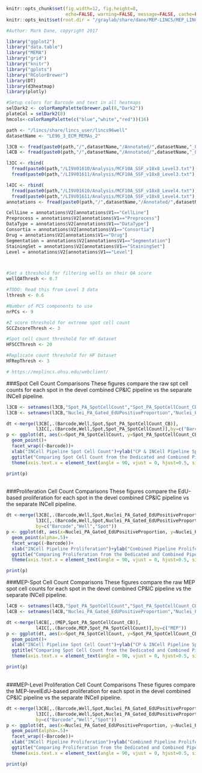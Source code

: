 
```r
knitr::opts_chunk$set(fig.width=12, fig.height=8,
                      echo=FALSE, warning=FALSE, message=FALSE, cache=FALSE)
knitr::opts_knit$set(root.dir = "/graylab/share/dane/MEP-LINCS/MEP_LINCS/Release")

#Author: Mark Dane, copyright 2017

library("ggplot2")
library("data.table")
library("MEMA")
library("grid")
library("knitr")
library("gplots")
library("RColorBrewer")
library(DT)
library(d3heatmap)
library(plotly)

#Setup colors for Barcode and text in all heatmaps
selDark2 <- colorRampPalette(brewer.pal(8,"Dark2"))
plateCol = selDark2(8)
hmcols<-colorRampPalette(c("blue","white","red"))(16)

path <- "/lincs/share/lincs_user/lincs96well"
datasetName <- "LE96_3_ECM_MEMAs_2"

```


```r

l3CB <- fread(paste0(path,"/",datasetName,"/Annotated/",datasetName,"_Level3.tsv"),verbose = FALSE, showProgress = FALSE)
l4CB <- fread(paste0(path,"/",datasetName,"/Annotated/",datasetName,"_Level4.tsv"),verbose = FALSE, showProgress = FALSE)

l3IC <- rbind(
  fread(paste0(path,"/LI9V01610/Analysis/MCF10A_SSF_v18x8_Level3.txt"),verbose = FALSE, showProgress = FALSE),
  fread(paste0(path,"/LI9V01611/Analysis/MCF10A_SSF_v18x8_Level3.txt"),verbose = FALSE, showProgress = FALSE),  fread(paste0(path,"/LI9V01612/Analysis/MCF10A_SSF_v18x8_Level3.txt"),verbose = FALSE, showProgress = FALSE))

l4IC <- rbind(
  fread(paste0(path,"/LI9V01610/Analysis/MCF10A_SSF_v18x8_Level4.txt"),verbose = FALSE, showProgress = FALSE),
  fread(paste0(path,"/LI9V01611/Analysis/MCF10A_SSF_v18x8_Level4.txt"),verbose = FALSE, showProgress = FALSE),  fread(paste0(path,"/LI9V01612/Analysis/MCF10A_SSF_v18x8_Level4.txt"),verbose = FALSE, showProgress = FALSE))
annotations <- fread(paste0(path,"/",datasetName,"/Annotated/",datasetName,"_Level3Annotations.tsv"),header = FALSE)

CellLine = annotations$V2[annotations$V1=="CellLine"]
Preprocess = annotations$V2[annotations$V1=="Preprocess"]
DataType = annotations$V2[annotations$V1=="DataType"]
Consortia = annotations$V2[annotations$V1=="Consortia"]
Drug = annotations$V2[annotations$V1=="Drug"]
Segmentation = annotations$V2[annotations$V1=="Segmentation"]
StainingSet = annotations$V2[annotations$V1=="StainingSet"]
Level = annotations$V2[annotations$V1=="Level"]



#Set a threshold for filtering wells on their QA score
wellQAThresh <- 0.7

#TODO: Read this from Level 3 data
lthresh <- 0.6

#Number of PCS components to use
nrPCs <- 9

#Z score threshold for extreme spot cell count
SCCZscoreThresh <- 3

#Spot cell count threshold for HF dataset
HFSCCThresh <- 20

#Replicate count threshold for HF Dataset
HFRepThresh <- 3

# https://meplincs.ohsu.edu/webclient/


```
###Spot Cell Count Comparisons
These figures compare the raw spt cell counts for each spot in the devel combined CP&IC pipeline vs the separate INCell pipeline.  

```r
l3CB <- setnames(l3CB,"Spot_PA_SpotCellCount","Spot_PA_SpotCellCount_CB")
l3CB <- setnames(l3CB,"Nuclei_PA_Gated_EdUPositiveProportion","Nuclei_PA_Gated_EdUPositiveProportion_CB")

dt <-merge(l3CB[,.(Barcode,Well,Spot,Spot_PA_SpotCellCount_CB)],
           l3IC[,.(Barcode,Well,Spot,Spot_PA_SpotCellCount)],by=c("Barcode","Well","Spot"))
p <- ggplot(dt, aes(x=Spot_PA_SpotCellCount, y=Spot_PA_SpotCellCount_CB))+
  geom_point()+
  facet_wrap((~Barcode))+
  xlab("INCell Pipeline Spot Cell Count")+ylab("CP & INCell Pipeline Spot Cell Count")+
  ggtitle("Comparing Spot Cell Count from the Dedicated and Combined Pipelines")+
  theme(axis.text.x = element_text(angle = 90, vjust = 0, hjust=0.5, size=rel(1)), axis.text.y = element_text(angle = 0, vjust = 0.5, hjust=1, size=rel(1)), plot.title = element_text(size = rel(1)),legend.text=element_text(size = rel(.3)),legend.title=element_text(size = rel(.8)))

print(p)

```


<br>
###Proliferation Cell Count Comparisons
These figures compare the EdU-based proliferation for each spot in the devel combined CP&IC pipeline vs the separate INCell pipeline.  

```r

dt <-merge(l3CB[,.(Barcode,Well,Spot,Nuclei_PA_Gated_EdUPositiveProportion_CB,Spot_PA_SpotCellCount_CB)],
           l3IC[,.(Barcode,Well,Spot,Nuclei_PA_Gated_EdUPositiveProportion,Spot_PA_SpotCellCount)],
           by=c("Barcode","Well","Spot"))
p <- ggplot(dt, aes(x=Nuclei_PA_Gated_EdUPositiveProportion, y=Nuclei_PA_Gated_EdUPositiveProportion_CB, colour=Spot_PA_SpotCellCount))+
  geom_point(alpha=.5)+
  facet_wrap((~Barcode))+
  xlab("INCell Pipeline Proliferation")+ylab("Combined Pipeline Proliferation")+
  ggtitle("Comparing Proliferation from the Dedicated and Combined Pipelines")+
  theme(axis.text.x = element_text(angle = 90, vjust = 0, hjust=0.5, size=rel(1)), axis.text.y = element_text(angle = 0, vjust = 0.5, hjust=1, size=rel(1)), plot.title = element_text(size = rel(1)),legend.text=element_text(size = rel(.3)),legend.title=element_text(size = rel(.8)))

print(p)

```

###MEP-Spot Cell Count Comparisons
These figures compare the raw MEP spot cell counts for each spot in the devel combined CP&IC pipeline vs the separate INCell pipeline.  

```r
l4CB <- setnames(l4CB,"Spot_PA_SpotCellCount","Spot_PA_SpotCellCount_CB")
l4CB <- setnames(l4CB,"Nuclei_PA_Gated_EdUPositiveProportion","Nuclei_PA_Gated_EdUPositiveProportion_CB")

dt <-merge(l4CB[,.(MEP,Spot_PA_SpotCellCount_CB)],
           l4IC[,.(Barcode,MEP,Spot_PA_SpotCellCount)],by=c("MEP"))
p <- ggplot(dt, aes(x=Spot_PA_SpotCellCount, y=Spot_PA_SpotCellCount_CB))+
  geom_point()+
  xlab("INCell Pipeline Spot Cell Count")+ylab("CP & INCell Pipeline Spot Cell Count")+
  ggtitle("Comparing Spot Cell Count from the Dedicated and Combined Pipelines")+
  theme(axis.text.x = element_text(angle = 90, vjust = 0, hjust=0.5, size=rel(1)), axis.text.y = element_text(angle = 0, vjust = 0.5, hjust=1, size=rel(1)), plot.title = element_text(size = rel(1)),legend.text=element_text(size = rel(.3)),legend.title=element_text(size = rel(.8)))

print(p)

```


<br>
###MEP-Level Proliferation Cell Count Comparisons
These figures compare the MEP-levelEdU-based proliferation for each spot in the devel combined CP&IC pipeline vs the separate INCell pipeline.  

```r

dt <-merge(l3CB[,.(Barcode,Well,Spot,Nuclei_PA_Gated_EdUPositiveProportion_CB,Spot_PA_SpotCellCount_CB)],
           l3IC[,.(Barcode,Well,Spot,Nuclei_PA_Gated_EdUPositiveProportion,Spot_PA_SpotCellCount)],
           by=c("Barcode","Well","Spot"))
p <- ggplot(dt, aes(x=Nuclei_PA_Gated_EdUPositiveProportion, y=Nuclei_PA_Gated_EdUPositiveProportion_CB, colour=Spot_PA_SpotCellCount))+
  geom_point(alpha=.5)+
  facet_wrap((~Barcode))+
  xlab("INCell Pipeline Proliferation")+ylab("Combined Pipeline Proliferation")+
  ggtitle("Comparing Proliferation from the Dedicated and Combined Pipelines")+
  theme(axis.text.x = element_text(angle = 90, vjust = 0, hjust=0.5, size=rel(1)), axis.text.y = element_text(angle = 0, vjust = 0.5, hjust=1, size=rel(1)), plot.title = element_text(size = rel(1)),legend.text=element_text(size = rel(.3)),legend.title=element_text(size = rel(.8)))

print(p)

```
